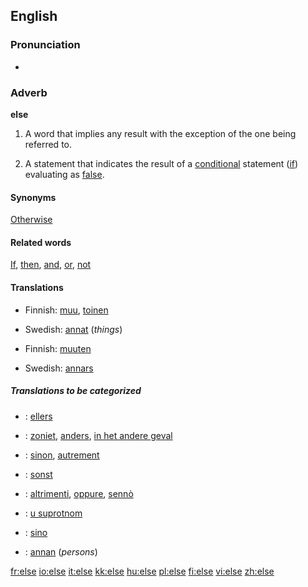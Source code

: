 ==English==

{{rank|stand|past|suppose|503|else|entered|none|river}}

===Pronunciation===
*{{audio|en-us-else.ogg|Audio (US)}}

===Adverb===
'''else'''

#A word that implies any result with the exception of the one being referred to.
#{{computing}} A statement that indicates the result of a [[conditional]] statement ([[if]]) evaluating as [[false]].

====Synonyms====
[[Otherwise]]

====Related words====
[[If]], [[then]], [[and]], [[or]], [[not]]

====Translations====
{{trans-top|A word that implies any result with the exception of the one being referred to}}
*Finnish: [[muu]], [[toinen]]
{{trans-mid}}
*Swedish: [[annat]] (''things'')
{{trans-bottom}}

{{trans-top|A statement in computing that indicates the result of a conditional statement (if) evaluating as false}}
*Finnish: [[muuten]]
{{trans-mid}}
*Swedish: [[annars]]
{{trans-bottom}}

=====Translations to be categorized=====
{{checktrans}}
{{top}}
*{{ttbc|Danish}}: [[ellers]]
*{{ttbc|Dutch}}: [[zoniet]], [[anders]], [[in het andere geval]]
*{{ttbc|French}}: [[sinon]], [[autrement]]
*{{ttbc|German}}: [[sonst]]
{{mid}}
*{{ttbc|Italian}}: [[altrimenti]], [[oppure]], [[sennò]]
*{{ttbc|Serbian}}: [[u suprotnom]]
*{{ttbc|Spanish}}: [[sino]]
*{{ttbc|Swedish}}: [[annan]] (''persons'')
{{bottom}}

[[fr:else]]
[[io:else]]
[[it:else]]
[[kk:else]]
[[hu:else]]
[[pl:else]]
[[fi:else]]
[[vi:else]]
[[zh:else]]